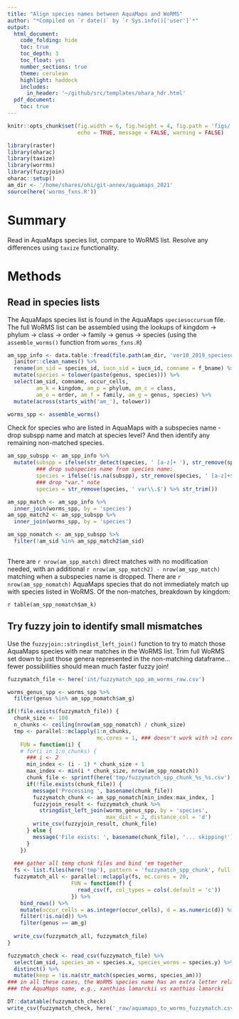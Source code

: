 ```yaml
---
title: "Align species names between AquaMaps and WoRMS"
author: "*Compiled on `r date()` by `r Sys.info()['user']`*"
output: 
  html_document:
    code_folding: hide
    toc: true
    toc_depth: 3
    toc_float: yes
    number_sections: true
    theme: cerulean
    highlight: haddock
    includes: 
      in_header: '~/github/src/templates/ohara_hdr.html'
  pdf_document:
    toc: true
---
```


``` r

knitr::opts_chunk$set(fig.width = 6, fig.height = 4, fig.path = 'figs/',
                      echo = TRUE, message = FALSE, warning = FALSE)

library(raster)
library(oharac)
library(taxize)
library(worrms)
library(fuzzyjoin)
oharac::setup()
am_dir <- '/home/shares/ohi/git-annex/aquamaps_2021'
source(here('worms_fxns.R'))
```

# Summary

Read in AquaMaps species list, compare to WoRMS list.  Resolve any differences using `taxize` functionality.

# Methods

## Read in species lists

The AquaMaps species list is found in the AquaMaps `speciesoccursum` file.  The full WoRMS list can be assembled using the lookups of kingdom -> phylum -> class -> order -> family -> genus -> species (using the `assemble_worms()` function from `worms_fxns.R`)

```r
am_spp_info <- data.table::fread(file.path(am_dir, 'ver10_2019_speciesoccursum_iucn.csv')) %>%
  janitor::clean_names() %>%
  rename(am_sid = species_id, iucn_sid = iucn_id, comname = f_bname) %>%
  mutate(species = tolower(paste(genus, species))) %>%
  select(am_sid, comname, occur_cells,
         am_k = kingdom, am_p = phylum, am_c = class, 
         am_o = order, am_f = family, am_g = genus, species) %>%
  mutate(across(starts_with('am_'), tolower))

worms_spp <- assemble_worms()
```

Check for species who are listed in AquaMaps with a subspecies name - drop subspp name and match at species level?  And then identify any remaining non-matched species.

```r
am_spp_subspp <- am_spp_info %>%
  mutate(subspp = ifelse(str_detect(species, ' [a-z]+ '), str_remove(species, '.[a-z]+.? [a-z]+ '), NA),
         ### drop subspecies name from species name: 
         species = ifelse(!is.na(subspp), str_remove(species, ' [a-z]+$'), species),
         ### drop "var." note
         species = str_remove(species, ' var\\.$') %>% str_trim())

am_spp_match <- am_spp_info %>%
  inner_join(worms_spp, by = 'species')
am_spp_match2 <- am_spp_subspp %>%
  inner_join(worms_spp, by = 'species')

am_spp_nomatch <- am_spp_subspp %>%
  filter(!am_sid %in% am_spp_match2$am_sid)
 
```

There are `r nrow(am_spp_match)` direct matches with no modification needed, with an additional `r nrow(am_spp_match2) - nrow(am_spp_match)` matching when a subspecies name is dropped.  There are `r nrow(am_spp_nomatch)` AquaMaps species that do not immediately match up with species listed in WoRMS.  Of the non-matches, breakdown by kingdom:

`r table(am_spp_nomatch$am_k)`

## Try fuzzy join to identify small mismatches

Use the `fuzzyjoin::stringdist_left_join()` function to try to match those AquaMaps species with near matches in the WoRMS list.  Trim full WoRMS set down to just those genera represented in the non-matching dataframe... fewer possibilities should mean much faster fuzzy join!

```r
fuzzymatch_file <- here('int/fuzzymatch_spp_am_worms_raw.csv')

worms_genus_spp <- worms_spp %>%
  filter(genus %in% am_spp_nomatch$am_g)

if(!file.exists(fuzzymatch_file)) {
  chunk_size <- 100
  n_chunks <- ceiling(nrow(am_spp_nomatch) / chunk_size)
  tmp <- parallel::mclapply(1:n_chunks, 
                            mc.cores = 1, ### doesn't work with >1 core???
    FUN = function(i) {
    # for(i in 1:n_chunks) {
      ### i <- 2
      min_index <- (i - 1) * chunk_size + 1
      max_index <- min(i * chunk_size, nrow(am_spp_nomatch))
      chunk_file <- sprintf(here('tmp/fuzzymatch_spp_chunk_%s_%s.csv'), min_index, max_index)
      if(!file.exists(chunk_file)) {
        message('Processing ', basename(chunk_file))
        fuzzymatch_chunk <- am_spp_nomatch[min_index:max_index, ]
        fuzzyjoin_result <- fuzzymatch_chunk %>% 
          stringdist_left_join(worms_genus_spp, by = 'species', 
                               max_dist = 2, distance_col = 'd')
        write_csv(fuzzyjoin_result, chunk_file)
      } else {
        message('File exists: ', basename(chunk_file), '... skipping!')
      }
    })
  
  ### gather all temp chunk files and bind 'em together
  fs <- list.files(here('tmp'), pattern = 'fuzzymatch_spp_chunk', full.names = TRUE)
  fuzzymatch_all <- parallel::mclapply(fs, mc.cores = 20, 
                    FUN = function(f) {
                      read_csv(f, col_types = cols(.default = 'c'))
                    }) %>%
    bind_rows() %>%
    mutate(occur_cells = as.integer(occur_cells), d = as.numeric(d)) %>%
    filter(!is.na(d)) %>%
    filter(genus == am_g)
  
  write_csv(fuzzymatch_all, fuzzymatch_file)
}

fuzzymatch_check <- read_csv(fuzzymatch_file) %>%
  select(am_sid, species_am = species.x, species_worms = species.y) %>%
  distinct() %>%
  mutate(keep = !is.na(str_match(species_worms, species_am)))
### in all these cases, the WoRMS species name has an extra letter relative to 
### the AquaMaps name, e.g., xanthias lamarckii vs xanthias lamarcki

DT::datatable(fuzzymatch_check)
write_csv(fuzzymatch_check, here('_raw/aquamaps_to_worms_fuzzymatch.csv'))
```


